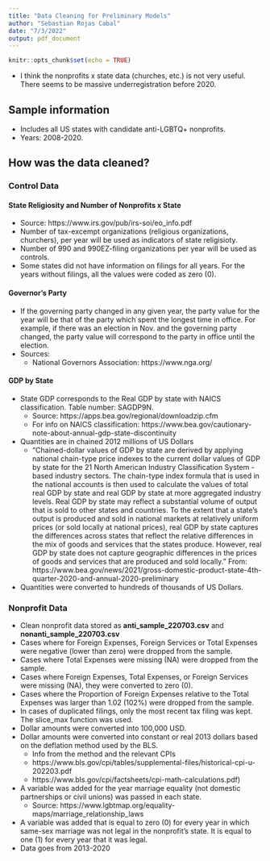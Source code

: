 ```yaml
---
title: "Data Cleaning for Preliminary Models"
author: "Sebastian Rojas Cabal"
date: "7/3/2022"
output: pdf_document
---
```


```r
knitr::opts_chunk$set(echo = TRUE)
```

* I think the nonprofits x state data (churches, etc.) is not very useful. There seems to be massive underregistration before 2020. 

## Sample information
* Includes all US states with candidate anti-LGBTQ+ nonprofits.
* Years: 2008-2020.

## How was the data cleaned?

### Control Data

#### State Religiosity and Number of Nonprofits x State
* Source: https://www.irs.gov/pub/irs-soi/eo_info.pdf
* Number of tax-excempt organizations (religious organizations, churchers), per year will be used as indicators of state religisioty.
* Number of 990 and 990EZ-filing organizations per year will be used as controls.
* Some states did not have information on filings for all years. For the years without filings, all the values were coded as zero (0).

#### Governor's Party
* If the governing party changed in any given year, the party value for the year will be that of the party which spent the longest time in office. For example, if there was an election in Nov. and the governing party changed, the party value will correspond to the party in office until the election.
* Sources:
  + National Governors Association: https://www.nga.org/

#### GDP by State 
* State GDP corresponds to the Real GDP by state with NAICS classification. Table number: SAGDP9N.
  + Source: https://apps.bea.gov/regional/downloadzip.cfm
  + For info on NAICS classification: https://www.bea.gov/cautionary-note-about-annual-gdp-state-discontinuity
* Quantities are in chained 2012 millions of US Dollars
  + "Chained-dollar values of GDP by state are derived by applying national chain-type price indexes to the current dollar values of GDP by state for the 21 North American Industry Classification System -based industry sectors. The chain-type index formula that is used in the national accounts is then used to calculate the values of total real GDP by state and real GDP by state at more aggregated industry levels. Real GDP by state may reflect a substantial volume of output that is sold to other states and countries. To the extent that a state's output is produced and sold in national markets at relatively uniform prices (or sold locally at national prices), real GDP by state captures the differences across states that reflect the relative differences in the mix of goods and services that the states produce. However, real GDP by state does not capture geographic differences in the prices of goods and services that are produced and sold locally." From: https://www.bea.gov/news/2021/gross-domestic-product-state-4th-quarter-2020-and-annual-2020-preliminary
 + Quantities were converted to hundreds of thousands of US Dollars.

### Nonprofit Data
* Clean nonprofit data stored as **anti_sample_220703.csv** and **nonanti_sample_220703.csv**
* Cases where for Foreign Expenses, Foreign Services or Total Expenses were negative (lower than zero) were dropped from the sample.
* Cases where Total Expenses were missing (NA) were dropped from the sample.
* Cases where Foreign Expenses, Total Expenses, or Foreign Services were missing (NA), they were converted to zero (0).
* Cases where the Proportion of Foreign Expenses relative to the Total Expenses was larger than 1.02 (102%) were dropped from the sample.
* In cases of duplicated filings, only the most recent tax filing was kept. The slice_max function was used.
* Dollar amounts were converted into 100,000 USD.
* Dollar amounts were converted into constant or real 2013 dollars based on the deflation method used by the BLS.
  + Info from the method and the relevant CPIs
  + https://www.bls.gov/cpi/tables/supplemental-files/historical-cpi-u-202203.pdf
  + https://www.bls.gov/cpi/factsheets/cpi-math-calculations.pdf)
* A variable was added for the year marriage equality (not domestic partnerships or civil unions) was passed in each state.
  + Source: https://www.lgbtmap.org/equality-maps/marriage_relationship_laws
* A variable was added that is equal to zero (0) for every year in which same-sex marriage was not legal in the nonprofit's state. It is equal to one (1) for every year that it was legal.
* Data goes from 2013-2020


